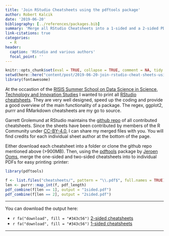 ```yaml
---
title: 'Join RStudio Cheatsheets using the pdftools package'
author: Robert Kalcik
date: '2019-06-20'
bibliography: [../references/packages.bib]
summary: 'Merge all RStudio Cheatsheets into a 1-sided and a 2-sided PDF for :printer:'
link-citations: true
categories:
  - R
header:
  caption: 'RStudio and various authors'
  focal_point: ''
---
```


```r
knitr::opts_chunk$set(eval = TRUE, collapse = TRUE, comment = NA, tidy = FALSE)
setwd(here::here("content/post/2019-06-20-join-rstudio-cheat-sheets-using-pdftools"))
library(fontawesome)
```

At the occastion of the [RISIS Summer School on Data Science in Science, Technology and Innovation Studies](https://www.risis2.eu/summer-schools/) I wanted to print all [RStudio cheatsheets](https://www.rstudio.com/resources/cheatsheets/). They are very well designed, speed up the coding and provide a good overview of the main functionality of a package. The regex, ggplot2, purrr and RMarkdown cheatsheets are my go to source. 

Garrett Grolemund at RStudio maintains the [github repo](https://github.com/rstudio/cheatsheets) of all contributed cheatsheets. Since the sheets have been contributed by members of the R Community under [CC-BY-4.0](https://creativecommons.org/licenses/by-sa/4.0/), I can share my merged files with you. You will find credits for each individual sheet author at the bottom of the page. 

Either download each cheatsheet into a folder or clone the github repo mentioned above (>900MB). Then, using the  [pdftools](https://ropensci.org/technotes/2019/04/24/pdftools-22/) package by [Jeroen Ooms](https://twitter.com/opencpu), merge the one-sided and two-sided cheatsheets into to individual PDFs for easy printing :printer:

```r
library(pdftools)

f <- list.files("cheatsheets/", pattern = "\\.pdf$", full.names = TRUE)
len <- purrr::map_int(f, pdf_length)
pdf_combine(f[len == 1], output = "1sided.pdf")
pdf_combine(f[len == 2], output = "2sided.pdf")

```


---

You can download the output here:

* `r fa("download", fill = "#343c56")` [2-sided cheatsheets](2sided.pdf){download="cheatsheets_2sided.pdf"}
* `r fa("download", fill = "#343c56")` [1-sided cheatsheets](1sided.pdf){download="cheatsheets_1sided.pdf"} 

---


